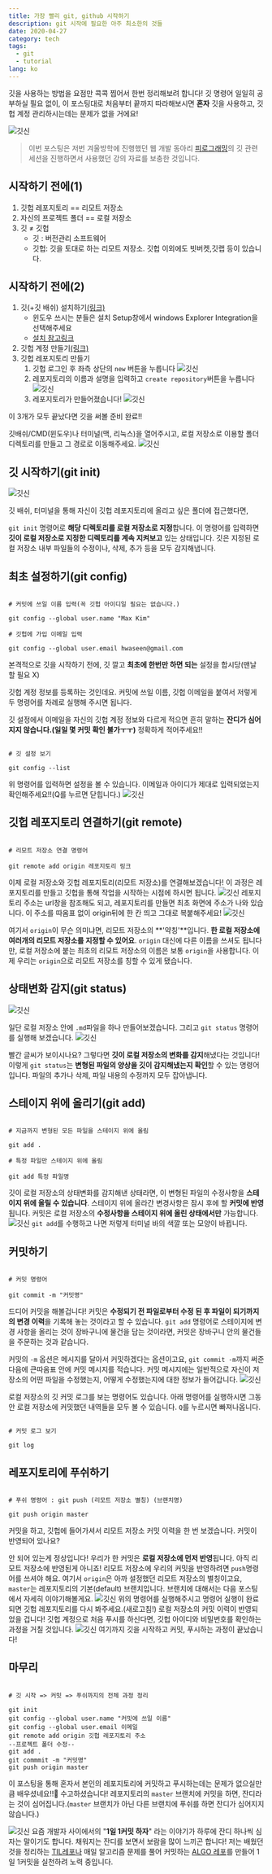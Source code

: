 ```yaml
---
title: 가장 빨리 git, github 시작하기
description: git 시작에 필요한 아주 최소한의 것들
date: 2020-04-27
category: tech
tags:
  - git
  - tutorial
lang: ko
---
```


깃을 사용하는 방법을 요점만 콕콕 찝어서 한번 정리해보려 합니다! 깃 명령어 일일히 공부하실 필요 없이, 이 포스팅대로 처음부터 끝까지 따라해보시면 **혼자** 깃을 사용하고, 깃헙 계정 관리하시는데는 문제가 없을 거에요!

![깃신](../images/git-start/gitgod.png)

> 이번 포스팅은 저번 겨울방학에 진행했던 웹 개발 동아리 [피로그래밍](https://www.facebook.com/p.rogramming3k/)의 깃 관련 세션을 진행하면서 사용했던 강의 자료를 보충한 것입니다.

## 시작하기 전에(1)

1. 깃헙 레포지토리 == 리모트 저장소
2. 자신의 프로젝트 폴더 == 로컬 저장소
3. 깃 ≠ 깃헙
   - 깃 : 버전관리 소프트웨어
   - 깃헙: 깃을 토대로 하는 리모트 저장소. 깃헙 이외에도 빗버켓,깃랩 등이 있습니다.

## 시작하기 전에(2)

1. 깃(+깃 배쉬) 설치하기[(링크)](https://git-scm.com/downloads)
   - 윈도우 쓰시는 분들은 설치 Setup창에서 windows Explorer Integration을 선택해주세요
   - [설치 참고링크](https://gabii.tistory.com/entry/Git-Git-Bash-219-%EC%84%A4%EC%B9%98%ED%95%98%EA%B8%B0)
2. 깃헙 계정 만들기[(링크)](https://github.com/)
3. 깃헙 레포지토리 만들기
   1. 깃헙 로그인 후 좌측 상단의 `new` 버튼을 누릅니다
      ![깃신](../images/git-start/repo0.png)
   2. 레포지토리의 이름과 설명을 입력하고 `create repository`버튼을 누릅니다
      ![깃신](../images/git-start/repo2.png)
   3. 레포지토리가 만들어졌습니다!
      ![깃신](../images/git-start/repo1.png)

이 3개가 모두 끝났다면 깃을 써볼 준비 완료!!

깃배쉬/CMD(윈도우)나 터미널(맥, 리눅스)을 열어주시고, 로컬 저장소로 이용할 폴더 디렉토리를 만들고 그 경로로 이동해주세요.
![깃신](../images/git-start/cmd.png)

## 깃 시작하기(git init)

![깃신](../images/git-start/gitinit.png)

깃 배쉬, 터미널을 통해 자신이 깃헙 레포지토리에 올리고 싶은 폴더에 접근했다면,

`git init` 명령어로 **해당 디렉토리를 로컬 저장소로 지정**합니다. 이 명령어를 입력하면 **깃이 로컬 저장소로 지정한 디렉토리를 계속 지켜보고** 있는 상태입니다. 깃은 지정된 로컬 저장소 내부 파일들의 수정이나, 삭제, 추가 등을 모두 감지해냅니다.

## 최초 설정하기(git config)

```shell

# 커밋에 쓰일 이름 입력(꼭 깃헙 아이디일 필요는 없습니다.)

git config --global user.name "Max Kim"

# 깃헙에 가입 이메일 입력

git config --global user.email hwaseen@gmail.com
```

본격적으로 깃을 시작하기 전에, 깃 깔고 **최초에 한번만 하면 되는** 설정을 합시당(맨날 할 필요 X)

깃헙 계정 정보를 등록하는 것인데요. 커밋에 쓰일 이름, 깃헙 이메일을 붙여서 저렇게 두 명령어를 차례로 실행해 주시면 됩니다.

깃 설정에서 이메일을 자신의 깃헙 계정 정보와 다르게 적으면 흔히 말하는 **잔디가 심어지지 않습니다.(일일 몇 커밋 확인 불가ㅜㅜ)** 정확하게 적어주세요!!

```shell

# 깃 설정 보기

git config --list
```

위 명령어를 입력하면 설정을 볼 수 있습니다. 이메일과 아이디가 제대로 입력되었는지 확인해주세요!!(Q를 누르면 닫힙니다.)
![깃신](../images/git-start/config.png)

## 깃헙 레포지토리 연결하기(git remote)

```shell

# 리모트 저장소 연결 명령어

git remote add origin 레포지토리 링크
```

이제 로컬 저장소와 깃헙 레포지토리(리모트 저장소)를 연결해보겠습니다! 이 과정은 레포지토리를 만들고 깃헙을 통해 작업을 시작하는 시점에 하시면 됩니다.
![깃신](../images/git-start/remote.png)
레포지토리 주소는 url창을 참조해도 되고, 레포지토리를 만들면 최초 화면에 주소가 나와 있습니다. 이 주소를 따옴표 없이 origin뒤에 한 칸 띄고 그대로 복붙해주세요!
![깃신](../images/git-start/gitremotes.png)

여기서 `origin`이 무슨 의미냐면, 리모트 저장소의 **'약칭'**입니다. **한 로컬 저장소에 여러개의 리모트 저장소를 지정할 수 있어요**. `origin` 대신에 다른 이름을 쓰셔도 됩니다만, 로컬 저장소에 붙는 최초의 리모트 저장소의 이름은 보통 `origin`을 사용합니다. 이제 우리는 `origin`으로 리모트 저장소를 칭할 수 있게 됐습니다.

## 상태변화 감지(git status)

![깃신](../images/git-start/fileinit.png)

일단 로컬 저장소 안에 `.md`파일을 하나 만들어보겠습니다. 그리고 `git status` 명령어를 실행해 보겠습니다.
![깃신](../images/git-start/gitstatus.png)

빨간 글씨가 보이시나요? 그렇다면 **깃이 로컬 저장소의 변화를 감지**해냈다는 것입니다! 이렇게 `git status`는 **변형된 파일의 양상을 깃이 감지해냈는지 확인**할 수 있는 명령어입니다. 파일의 추가나 삭제, 파일 내용의 수정까지 모두 잡아냅니다.

## 스테이지 위에 올리기(git add)

```shell

# 지금까지 변형된 모든 파일을 스테이지 위에 올림

git add .

# 특정 파일만 스테이지 위에 올림

git add 특정 파일명
```

깃이 로컬 저장소의 상태변화를 감지해낸 상태라면, 이 변형된 파일의 수정사항을 **스테이지 위에 올릴 수 있습니다**. 스테이지 위에 올라간 변경사항은 잠시 후에 할 **커밋에 반영**됩니다. 커밋은 로컬 저장소의 **수정사항을 스테이지 위에 올린 상태에서만** 가능합니다.
![깃신](../images/git-start/gitadd.png)
`git add`를 수행하고 나면 저렇게 터미널 바의 색깔 또는 모양이 바뀝니다.

## 커밋하기

```shell

# 커밋 명령어

git commit -m "커밋명"
```

드디어 커밋을 해볼겁니다! 커밋은 **수정되기 전 파일로부터 수정 된 후 파일이 되기까지의 변경 이력**을 기록해 놓는 것이라고 할 수 있습니다. `git add` 명령어로 스테이지에 변경 사항을 올리는 것이 장바구니에 물건을 담는 것이라면, 커밋은 장바구니 안의 물건들을 주문하는 것과 같습니다.

커밋의 `-m` 옵션은 메시지를 달아서 커밋하겠다는 옵션이고요, `git commit -m`까지 써준 다음에 큰따옴표 안에 커밋 메시지를 적습니다. 커밋 메시지에는 일반적으로 자신이 저장소의 어떤 파일을 수정했는지, 어떻게 수정했는지에 대한 정보가 들어갑니다.
![깃신](../images/git-start/commit.png)

로컬 저장소의 깃 커밋 로그를 보는 명령어도 있습니다. 아래 명령어를 실행하시면 그동안 로컬 저장소에 커밋했던 내역들을 모두 볼 수 있습니다. `Q`를 누르시면 빠져나옵니다.

```shell

# 커밋 로그 보기

git log
```

## 레포지토리에 푸쉬하기

```shell

# 푸쉬 명령어 : git push (리모트 저장소 별칭) (브랜치명)

git push origin master
```

커밋을 하고, 깃헙에 들어가셔서 리모트 저장소 커밋 이력을 한 번 보겠습니다. 커밋이 반영되어 있나요?

안 되어 있는게 정상입니다! 우리가 한 커밋은 **로컬 저장소에 먼저 반영**됩니다. 아직 리모트 저장소에 반영된게 아니죠! 리모트 저장소에 우리의 커밋을 반영하려면 `push`명령어를 쓰셔야 해요. 여기서 `origin`은 아까 설정했던 리모트 저장소의 별칭이고요, `master`는 레포지토리의 기본(default) 브랜치입니다. 브랜치에 대해서는 다음 포스팅에서 자세히 이야기해볼게요.
![깃신](../images/git-start/push.png)
위의 명령어를 실행해주시고 명령어 실행이 완료되면 깃헙 레포지토리를 다시 봐주세요.(새로고침!) 로컬 저장소의 커밋 이력이 반영되었을 겁니다! 깃헙 계정으로 처음 푸시를 하신다면, 깃헙 아이디와 비밀번호를 확인하는 과정을 거칠 것입니다.
![깃신](../images/git-start/repocommit.png)
여기까지 깃을 시작하고 커밋, 푸시하는 과정이 끝났습니다!

## 마무리

```shell

# 깃 시작 => 커밋 => 푸쉬까지의 전체 과정 정리

git init
git config --global user.name "커밋에 쓰일 이름"
git config --global user.email 이메일
git remote add origin 깃헙 레포지토리 주소
--프로젝트 폴더 수정--
git add .
git commmit -m "커밋명"
git push origin master
```

이 포스팅을 통해 혼자서 본인의 레포지토리에 커밋하고 푸시하는데는 문제가 없으실만큼 배우셨네요!!👏 수고하셨습니다! 레포지토리의 `master` 브랜치에 커밋을 하면, 잔디라는 것이 심어집니다.(`master` 브랜치가 아닌 다른 브랜치에 푸쉬를 하면 잔디가 심어지지 않습니다.)

![깃신](../images/git-start/grass.png)
요즘 개발자 사이에서의 "**1일 1커밋 하자**" 라는 이야기가 하루에 잔디 하나씩 심자는 말이기도 합니다. 채워지는 잔디를 보면서 보람을 많이 느끼곤 합니다! 저는 배웠던 것을 정리하는 [TIL레포나](https://github.com/MaxKim-J/TIL) 매일 알고리즘 문제를 풀어 커밋하는 [ALGO 레포](https://github.com/MaxKim-J/Algo)를 만들어 1일 1커밋을 실천하려 노력 중입니다.
